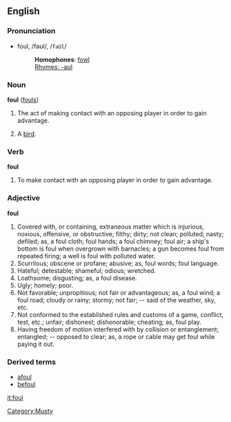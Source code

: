 [[Category:Musty]]

==English==

===Pronunciation===
*foul, /faʊl/, /<tt>faUl</tt>/
*:'''Homophones''': [[fowl]]
*:[[Rhymes:English:-aʊl|Rhymes: -aʊl]]

===Noun===
'''foul''' ([[fouls]])

# {{hoops}} The act of making contact with an opposing player in order to gain advantage.
#A [[bird]].<!-- isn't this wrong based on confusion with [[fowl]]? -->

===Verb===
'''foul'''

# {{hoops}} To make contact with an opposing player in order to gain advantage.

===Adjective===

'''foul'''

#Covered with, or containing, extraneous matter which is injurious, noxious, offensive, or obstructive; filthy; dirty; not clean; polluted; nasty; defiled; as, a foul cloth; foul hands; a foul chimney; foul air; a ship's bottom is foul when overgrown with barnacles; a gun becomes foul from repeated firing; a well is foul with polluted water.
#Scurrilous; obscene or profane; abusive; as, foul words; foul language.
#Hateful; detestable; shameful; odious; wretched.
#Loathsome; disgusting; as, a foul disease.
#Ugly; homely; poor.
#Not favorable; unpropitious; not fair or advantageous; as, a foul wind; a foul road; cloudy or rainy; stormy; not fair; -- said of the weather, sky, etc.
#Not conformed to the established rules and customs of a game, conflict, test, etc.; unfair; dishonest; dishonorable; cheating; as, foul play.
#Having freedom of motion interfered with by collision or entanglement; entangled; -- opposed to clear; as, a rope or cable may get foul while paying it out.

===Derived terms===
*[[afoul]]
*[[befoul]]

[[it:foul]]